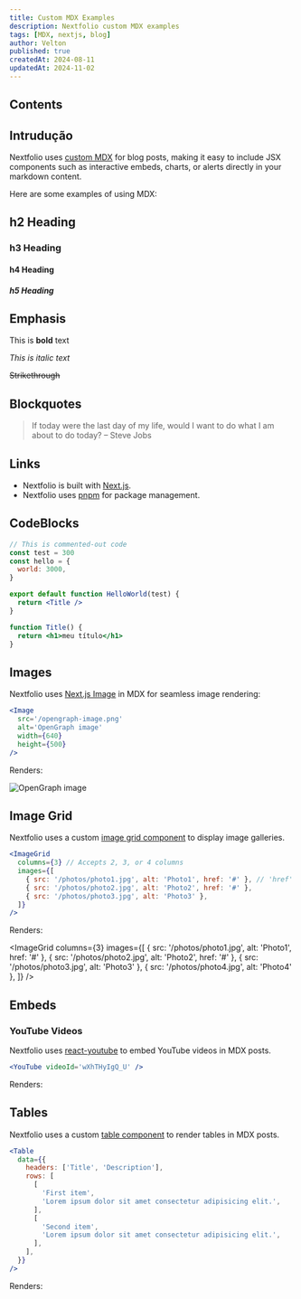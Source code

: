 ```yaml
---
title: Custom MDX Examples
description: Nextfolio custom MDX examples
tags: [MDX, nextjs, blog]
author: Velton
published: true
createdAt: 2024-08-11
updatedAt: 2024-11-02
---
```


## Contents

## Intrudução

Nextfolio uses [custom MDX](https://github.com/1msirius/Nextfolio/blob/main/app/components/mdx.tsx) for blog posts, making it easy to include JSX components such as interactive embeds, charts, or alerts directly in your markdown content.

Here are some examples of using MDX:

## h2 Heading

### h3 Heading

#### h4 Heading

##### h5 Heading

## Emphasis

This is **bold** text

_This is italic text_

<del> Strikethrough </del>

## Blockquotes

> If today were the last day of my life, would I want to do what I am about to do today? – Steve Jobs

## Links

- Nextfolio is built with [Next.js](https://nextjs.org).
- Nextfolio uses [pnpm](https://pnpm.io/) for package management.

## CodeBlocks

```jsx {7-9} showLineNumbers
// This is commented-out code
const test = 300
const hello = {
  world: 3000,
}

export default function HelloWorld(test) {
  return <Title />
}

function Title() {
  return <h1>meu título</h1>
}
```

## Images

Nextfolio uses [Next.js Image](https://nextjs.org/docs/basic-features/image-optimization) in MDX for seamless image rendering:

```jsx
<Image
  src='/opengraph-image.png'
  alt='OpenGraph image'
  width={640}
  height={500}
/>
```

Renders:

<Image
  src='/opengraph-image.png'
  alt='OpenGraph image'
  width={640}
  height={500}
/>

## Image Grid

Nextfolio uses a custom [image grid component](https://github.com/1msirius/Nextfolio/blob/main/app/components/image-grid.tsx) to display image galleries.

```jsx
<ImageGrid
  columns={3} // Accepts 2, 3, or 4 columns
  images={[
    { src: '/photos/photo1.jpg', alt: 'Photo1', href: '#' }, // 'href' is optional
    { src: '/photos/photo2.jpg', alt: 'Photo2', href: '#' },
    { src: '/photos/photo3.jpg', alt: 'Photo3' },
  ]}
/>
```

Renders:

<ImageGrid
  columns={3}
  images={[
    { src: '/photos/photo1.jpg', alt: 'Photo1', href: '#' },
    { src: '/photos/photo2.jpg', alt: 'Photo2', href: '#' },
    { src: '/photos/photo3.jpg', alt: 'Photo3' },
    { src: '/photos/photo4.jpg', alt: 'Photo4' },
  ]}
/>

## Embeds

### YouTube Videos

Nextfolio uses [react-youtube](https://www.npmjs.com/package/react-youtube) to embed YouTube videos in MDX posts.

```jsx
<YouTube videoId='wXhTHyIgQ_U' />
```

Renders:

<YouTube id='IRRnY5j2jLs' />

## Tables

Nextfolio uses a custom [table component](https://github.com/1msirius/Nextfolio/blob/main/app/components/mdx.tsx#L38) to render tables in MDX posts.

```jsx
<Table
  data={{
    headers: ['Title', 'Description'],
    rows: [
      [
        'First item',
        'Lorem ipsum dolor sit amet consectetur adipisicing elit.',
      ],
      [
        'Second item',
        'Lorem ipsum dolor sit amet consectetur adipisicing elit.',
      ],
    ],
  }}
/>
```

Renders:

<Table
  data={{
    headers: ['Title', 'Description'],
    rows: [
      [
        'First item',
        'Lorem ipsum dolor sit amet consectetur adipisicing elit.',
      ],
      [
        'Second item',
        'Lorem ipsum dolor sit amet consectetur adipisicing elit.',
      ],
    ],
  }}
/>
